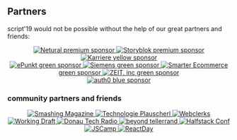 
## Partners

script'19 would not be possible without the help of our great partners and friends:

<style jsx>{`
  a > * {
    display: block;
  }

  a {
    text-align: center;
  }
  
  span {
    font-size: 1rem;
  }

  img {
    padding: 0.5rem 1.5rem;
  }

  .small {
    height: 40px;
  }

  .med {
    height: 50px;
  }

  .lg {
    height: 60px;
  }

  .sm-padding {
    padding: 0.5rem;
  }
`}</style>


<Center>
  <a href="https://netural.com" rel="noopener">
    <img className="small" alt="Netural" src="/static/assets/images/partner/netural.svg" />
    <span>premium sponsor</span>
  </a>
  <a href="https://storyblok.com" rel="noopener">
    <img className="lg" alt="Storyblok" src="/static/assets/images/partner/storyblok.png" />
    <span>premium sponsor</span>
  </a>
</Center>


<Center>
  <a href="https://karriere.at" rel="noopener" >
    <img className="med" alt="Karriere" src="/static/assets/images/partner/karriere.png" />
    <span>yellow sponsor</span>
  </a>
</Center>


<Center>
  <a href="https://epunkt.com" rel="noopener" >
    <img  alt="ePunkt" src="/static/assets/images/partner/epunkt.png?v=1" />
    <span>green sponsor</span>
  </a>
  <a href="https://siemens.com/" rel="noopener" >
    <img  alt="Siemens" src="/static/assets/images/partner/siemens.jpg?v=1" />
    <span>green sponsor</span>
  </a>
  <a href="https://smarter-ecommerce.com/" rel="noopener" >
    <img  alt="Smarter Ecommerce" src="/static/assets/images/partner/smec.svg?v=1" />
    <span>green sponsor</span>
  </a>
  <a href="https://zeit.co/" rel="noopener" >
    <img  alt="ZEIT, inc" src="/static/assets/images/partner/zeit.svg?v=1" />
    <span>green sponsor</span>
  </a>
</Center>


<Center>
  <a href="https://auth0.com" rel="noopener" >
    <img className="small" alt="auth0" src="/static/assets/images/partner/auth0.svg" />
    <span>blue sponsor</span>
  </a>
</Center>

### community partners and friends

<Center>
  <a href="https://smashingmagazine.com" rel="noopener" >
    <img className="small sm-padding" alt="Smashing Magazine" src="/static/assets/images/partner/smashing.png" />
  </a>
  <a href="https://technologieplauscherl.at" rel="noopener" >
    <img className="small sm-padding" alt="Technologie Plauscherl" src="/static/assets/images/partner/plauscherl.jpeg" />
  </a>
  <a href="https://webclerks.at" rel="noopener" >
    <img className="small sm-padding" alt="Webclerks" src="/static/assets/images/partner/webclerks.png" />
  </a>
  <a href="https://workingdraft.de" rel="noopener" >
    <img className="small sm-padding" alt="Working Draft" src="/static/assets/images/partner/workingdraft.png" />
  </a>
  <a href="https://dtr.fm" rel="noopener" >
    <img className="small sm-padding" alt="Donau Tech Radio" src="/static/assets/images/partner/dtr.jpg" />
  </a>
  <a href="https://beyondtellerrand.com" rel="noopener" >
    <img className="small sm-padding" alt="beyond tellerrand" src="/static/assets/images/partner/beyond.png" />
  </a>
  <a href="https://halfstackconf.com" rel="noopener" >
    <img className="small sm-padding" alt="Halfstack Conf" src="/static/assets/images/partner/halfstack-logo.svg" />
  </a>
  <a href="https://jscamp.tech" rel="noopener" >
    <img className="med sm-padding" alt="JSCamp" src="/static/assets/images/partner/jscamp.svg" />
  </a>
  <a href="https://reactday.berlin" rel="noopener" >
    <img className="med sm-padding" alt="ReactDay" src="/static/assets/images/partner/react-berlin.png" />
  </a>
</Center>

